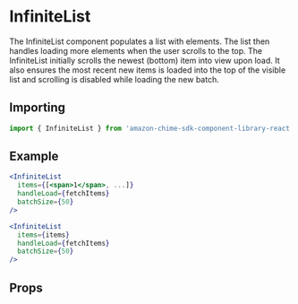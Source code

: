 

<Meta of={InfiniteListStories} />

# InfiniteList

The InfiniteList component populates a list with elements. The list then handles loading more elements when the user scrolls to the top.
The InfiniteList initially scrolls the newest (bottom) item into view upon load. It also ensures the most recent new items is loaded into the top of the visible list and scrolling is disabled while loading the new batch.

## Importing

```javascript
import { InfiniteList } from 'amazon-chime-sdk-component-library-react';
```

## Example

<Canvas>
  <ThemeProvider theme={lightTheme}>
    <GlobalStyles />
    <Flex layout="fill-space-centered">
      <BasicInfiniteList />
    </Flex>
  </ThemeProvider>
</Canvas>

```jsx
<InfiniteList
  items={[<span>1</span>, ...]}
  handleLoad={fetchItems}
  batchSize={50}
/>

<InfiniteList
  items={items}
  handleLoad={fetchItems}
  batchSize={50}
/>
```

## Props

<ArgTypes of={InfiniteList} />
